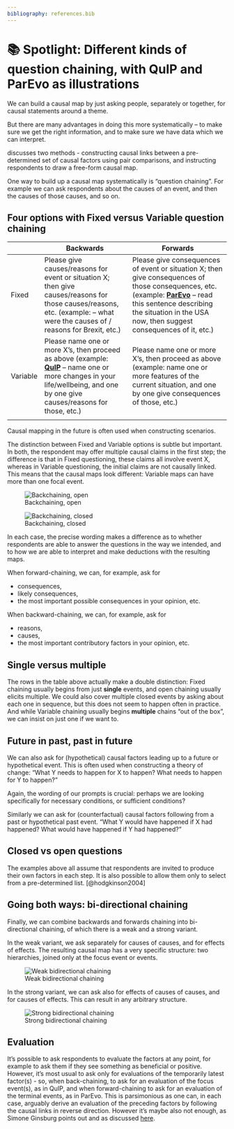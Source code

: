 ```yaml
---
bibliography: references.bib
---
```


# 📚 Spotlight: Different kinds of question chaining, with QuIP and ParEvo as illustrations

We can build a causal map by just asking people, separately or together, for causal statements around a theme.

But there are many advantages in doing this more systematically -- to make sure we get the right information, and to make sure we have data which we can interpret.

discusses two methods - constructing causal links between a pre-determined set of causal factors using pair comparisons, and instructing respondents to draw a free-form causal map.

One way to build up a causal map systematically is "question chaining". For example we can ask respondents about the causes of an event, and then the causes of those causes, and so on.

## Four options with Fixed versus Variable question chaining

+----------+----------------------------------------------------------------------------------------------------------------------------------------------------------------------------------------------------------------------+------------------------------------------------------------------------------------------------------------------------------------------------------------------------------------------------------------------------------------------------------+
|          | Backwards                                                                                                                                                                                                            | Forwards                                                                                                                                                                                                                                             |
+==========+======================================================================================================================================================================================================================+======================================================================================================================================================================================================================================================+
| Fixed    | Please give causes/reasons for event or situation X; then give causes/reasons for those causes/reasons, etc. (example: -- what were the causes of / reasons for Brexit, etc.)                                        | Please give consequences of event or situation X; then give consequences of those consequences, etc. (example: [**ParEvo**](http://parevo.org) -- read this sentence describing the situation in the USA now, then suggest consequences of it, etc.) |
+----------+----------------------------------------------------------------------------------------------------------------------------------------------------------------------------------------------------------------------+------------------------------------------------------------------------------------------------------------------------------------------------------------------------------------------------------------------------------------------------------+
| Variable | Please name one or more X's, then proceed as above (example: [**QuIP**](https://bathsdr.org/about-the-quip/) -- name one or more changes in your life/wellbeing, and one by one give causes/reasons for those, etc.) | Please name one or more X's, then proceed as above (example: name one or more features of the current situation, and one by one give consequences of those, etc.)                                                                                    |
+----------+----------------------------------------------------------------------------------------------------------------------------------------------------------------------------------------------------------------------+------------------------------------------------------------------------------------------------------------------------------------------------------------------------------------------------------------------------------------------------------+
|          |                                                                                                                                                                                                                      |                                                                                                                                                                                                                                                      |
+----------+----------------------------------------------------------------------------------------------------------------------------------------------------------------------------------------------------------------------+------------------------------------------------------------------------------------------------------------------------------------------------------------------------------------------------------------------------------------------------------+

Causal mapping in the future is often used when constructing scenarios.

The distinction between Fixed and Variable options is subtle but important. In both, the respondent may offer multiple causal claims in the first step; the difference is that in Fixed questioning, these claims all involve event X, whereas in Variable questioning, the initial claims are not causally linked. This means that the causal maps look different: Variable maps can have more than one focal event.

![Backchaining, open](_assets/image-20210215085948227.png)

![Backchaining, closed](_assets/image-20210215090049648.png)

In each case, the precise wording makes a difference as to whether respondents are able to answer the questions in the way we intended, and to how we are able to interpret and make deductions with the resulting maps.

When forward-chaining, we can, for example, ask for

-   consequences,
-   likely consequences,
-   the most important possible consequences in your opinion, etc.

When backward-chaining, we can, for example, ask for

-   reasons,
-   causes,
-   the most important contributory factors in your opinion, etc.

## Single versus multiple

The rows in the table above actually make a double distinction: Fixed chaining usually begins from just **single** events, and open chaining usually elicits multiple. We could also cover multiple closed events by asking about each one in sequence, but this does not seem to happen often in practice. And while Variable chaining usually begins **multiple** chains "out of the box", we can insist on just one if we want to.

## Future in past, past in future

We can also ask for (hypothetical) causal factors leading up to a future or hypothetical event. This is often used when constructing a theory of change: "What Y needs to happen for X to happen? What needs to happen for Y to happen?"

Again, the wording of our prompts is crucial: perhaps we are looking specifically for necessary conditions, or sufficient conditions?

Similarly we can ask for (counterfactual) causal factors following from a past or hypothetical past event. "What Y would have happened if X had happened? What would have happened if Y had happened?"

## Closed vs open questions

The examples above all assume that respondents are invited to produce their own factors in each step. It is also possible to allow them only to select from a pre-determined list. [@hodgkinson2004]

## Going both ways: bi-directional chaining

Finally, we can combine backwards and forwards chaining into bi-directional chaining, of which there is a weak and a strong variant.

In the weak variant, we ask separately for causes of causes, and for effects of effects. The resulting causal map has a very specific structure: two hierarchies, joined only at the focus event or events.

![Weak bidirectional chaining](_assets/image-20210215094522576.png)

In the strong variant, we can ask also for effects of causes of causes, and for causes of effects. This can result in any arbitrary structure.

![Strong bidirectional chaining](_assets/image-20210215094737856.png)

## Evaluation

It's possible to ask respondents to evaluate the factors at any point, for example to ask them if they see something as beneficial or positive. However, it's most usual to ask only for evaluations of the temporarily latest factor(s) - so, when back-chaining, to ask for an evaluation of the focus event(s), as in QuIP, and when forward-chaining to ask for an evaluation of the terminal events, as in ParEvo. This is parsimonious as one can, in each case, arguably derive an evaluation of the preceding factors by following the causal links in reverse direction. However it's maybe also not enough, as Simone Ginsburg points out and as discussed [here](https://journals.sfu.ca/jmde/index.php/jmde_1/article/view/563).
